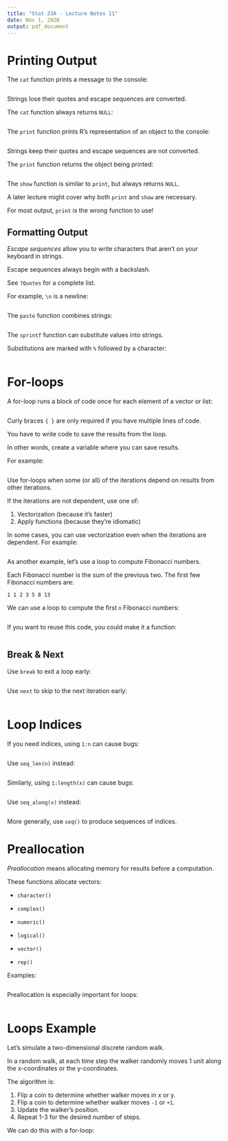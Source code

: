 ```yaml
---
title: "Stat 33A - Lecture Notes 11"
date: Nov 1, 2020
output: pdf_document
---
```



Printing Output
===============

The `cat` function prints a message to the console:
```r

```

Strings lose their quotes and escape sequences are converted.

The `cat` function always returns `NULL`:
```r

```


The `print` function prints R's representation of an object to the console:
```r

```

Strings keep their quotes and escape sequences are not converted.

The `print` function returns the object being printed:
```r

```

The `show` function is similar to `print`, but always returns `NULL`.

A later lecture might cover why both `print` and `show` are necessary.


For most output, `print` is the wrong function to use!


Formatting Output
-----------------

_Escape sequences_ allow you to write characters that aren't on your keyboard
in strings.

Escape sequences always begin with a backslash.

See `?Quotes` for a complete list.

For example, `\n` is a newline:
```r

```

The `paste` function combines strings:
```r

```

The `sprintf` function can substitute values into strings.

Substitutions are marked with `%` followed by a character:
```r

```



For-loops
=========

A for-loop runs a block of code once for each element of a vector or list:
```r

```
Curly braces `{ }` are only required if you have multiple lines of code.


You have to write code to save the results from the loop.

In other words, create a variable where you can save results.

For example:
```r

```

Use for-loops when some (or all) of the iterations depend on results from other
iterations.

If the iterations are not dependent, use one of:

1. Vectorization (because it's faster)
2. Apply functions (because they're idiomatic)

In some cases, you can use vectorization even when the iterations are
dependent. For example:
```r

```


As another example, let's use a loop to compute Fibonacci numbers.

Each Fibonacci number is the sum of the previous two. The first few Fibonacci
numbers are:
```
1 1 2 3 5 8 13
```

We can use a loop to compute the first `n` Fibonacci numbers:
```r

```

If you want to reuse this code, you could make it a function:
```r

```


Break & Next
------------

Use `break` to exit a loop early:
```r

```


Use `next` to skip to the next iteration early:
```r

```



Loop Indices
============

If you need indices, using `1:n` can cause bugs:
```r

```

Use `seq_len(n)` instead:
```r

```

Similarly, using `1:length(x)` can cause bugs:
```r

```

Use `seq_along(x)` instead:
```r

```

More generally, use `seq()` to produce sequences of indices.



Preallocation
=============

_Preallocation_ means allocating memory for results before a computation.

These functions allocate vectors:

* `character()`
* `complex()`
* `numeric()`
* `logical()`

* `vector()`
* `rep()`

Examples:
```r

```

Preallocation is especially important for loops:
```r

```



Loops Example
=============

Let's simulate a two-dimensional discrete random walk.

In a random walk, at each time step the walker randomly moves 1 unit along the
x-coordinates or the y-coordinates.

The algorithm is:

1. Flip a coin to determine whether walker moves in x or y.
2. Flip a coin to determine whether walker moves `-1` or `+1`.
3. Update the walker's position.
4. Repeat 1-3 for the desired number of steps.

We can do this with a for-loop:
```r

```
